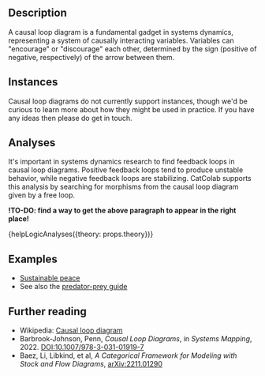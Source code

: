 
## Description

A causal loop diagram is a fundamental gadget in systems dynamics, representing a system of causally interacting variables.
Variables can "encourage" or "discourage" each other, determined by the sign (positive of negative, respectively) of the arrow between them.


## Instances

<Question>
Causal loop diagrams do not currently support instances, though we'd be curious to learn more about how they might be used in practice.
If you have any ideas then please do get in touch.
</Question>


## Analyses

It's important in systems dynamics research to find feedback loops in causal loop diagrams.
Positive feedback loops tend to produce unstable behavior, while negative feedback loops are stabilizing.
CatColab supports this analysis by searching for morphisms from the causal loop diagram given by a free loop.

**!TO-DO: find a way to get the above paragraph to appear in the right place!**

{helpLogicAnalyses({theory: props.theory})}


## Examples

- [Sustainable peace](https://catcolab.org/model/0194cf7f-e59a-7281-a0d9-dce4c68114e4)
- See also the <A href="/help/guides/predator-prey">predator-prey guide</A>


## Further reading

- Wikipedia: [Causal loop diagram](https://en.wikipedia.org/wiki/Causal_loop_diagram)
- Barbrook-Johnson, Penn, *Causal Loop Diagrams*, in *Systems Mapping*, 2022. [DOI:10.1007/978-3-031-01919-7](doi.org/10.1007/978-3-031-01919-7
)
- Baez, Li, Libkind, et al, *A Categorical Framework for Modeling with Stock and Flow Diagrams*, [arXiv:2211.01290](https://arxiv.org/abs/2211.01290)
